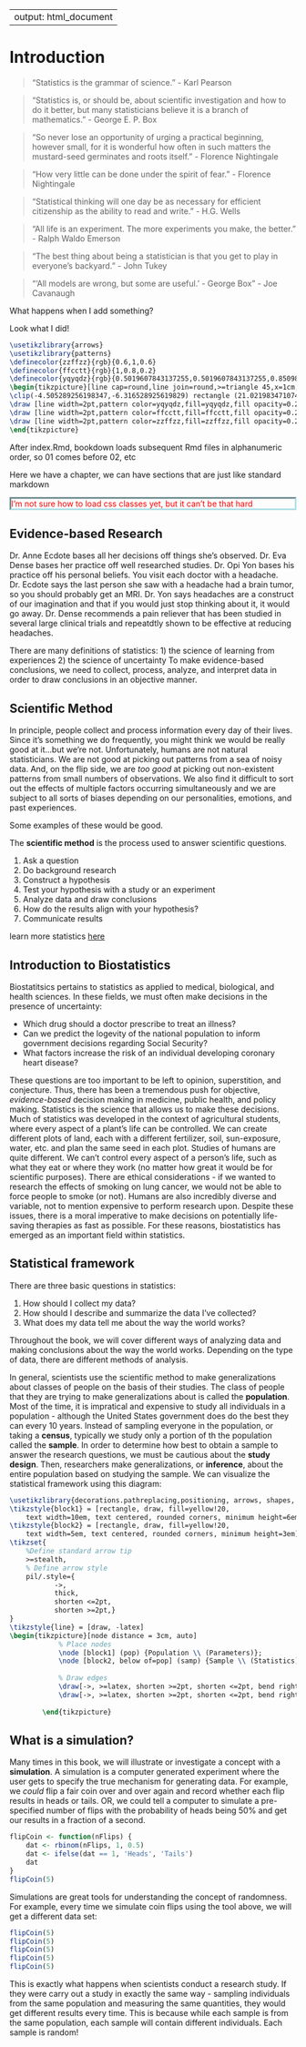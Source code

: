 
---
output: html_document
---

# Introduction {#ch1}

> "Statistics is the grammar of science." - Karl Pearson

> "Statistics is, or should be, about scientific investigation and how to do it better, but many statisticians believe it is a branch of mathematics." - George E. P. Box

> "So never lose an opportunity of urging a practical beginning, however small, for it is wonderful how often in such matters the mustard-seed germinates and roots itself." - Florence Nightingale

> "How very little can be done under the spirit of fear." - Florence Nightingale

> "Statistical thinking will one day be as necessary for efficient citizenship as the ability to read and write." - H.G. Wells

> "All life is an experiment. The more experiments you make, the better." - Ralph Waldo Emerson

> "The best thing about being a statistician is that you get to play in everyone's backyard." - John Tukey

> "'All models are wrong, but some are useful.' - George Box" - Joe Cavanaugh

What happens when I add something?


Look what I did!

```tikz
\usetikzlibrary{arrows}
\usetikzlibrary{patterns}
\definecolor{zzffzz}{rgb}{0.6,1,0.6}
\definecolor{ffcctt}{rgb}{1,0.8,0.2}
\definecolor{yqyqdz}{rgb}{0.5019607843137255,0.5019607843137255,0.8509803921568627}
\begin{tikzpicture}[line cap=round,line join=round,>=triangle 45,x=1cm,y=1cm]
\clip(-4.505289256198347,-6.316528925619829) rectangle (21.02198347107439,13.083471074380155);
\draw [line width=2pt,pattern color=yqyqdz,fill=yqyqdz,fill opacity=0.25] (2,0) circle (3cm);
\draw [line width=2pt,pattern color=ffcctt,fill=ffcctt,fill opacity=0.25] (6,0) circle (3cm);
\draw [line width=2pt,pattern color=zzffzz,fill=zzffzz,fill opacity=0.25] (4,3.46415) circle (3cm);
\end{tikzpicture}
```

After index.Rmd, bookdown loads subsequent Rmd files in alphanumeric order, so 01 comes before 02, etc

Here we have a chapter, we can have sections that are just like standard markdown

<p style="color:red; border-style:inset; border-color:powderblue"> I'm not sure how to load css classes yet, but it can't be that hard </p>


## Evidence-based Research {#ch1_s1}

Dr. Anne Ecdote bases all her decisions off things she's observed. Dr. Eva Dense bases her practice off well researched studies. Dr. Opi Yon bases his practice off his personal beliefs. You visit each doctor with a headache. Dr. Ecdote says the last person she saw with a headache had a brain tumor, so you should probably get an MRI. Dr. Yon says headaches are a construct of our imagination and that if you would just stop thinking about it, it would go away. Dr. Dense recommends a pain reliever that has been studied in several large clinical trials and repeatdtly shown to be effective at reducing headaches.

There are many definitions of statistics: 
1) the science of learning from experiences
2) the science of uncertainty
To make evidence-based conclusions, we need to collect, process, analyze, and interpret data in order to draw conclusions in an objective manner. 

## Scientific Method {#ch1_s2}

In principle, people collect and process information every day of their lives. Since it's something we do frequently, you might think we would be really good at it...but we're not. Unfortunately, humans are not natural statisticians. We are not good at picking out patterns from a sea of noisy data. And, on the flip side, we are *too good* at picking out non-existent patterns from small numbers of observations. We also find it difficult to sort out the effects of multiple factors occurring simultaneously and we are subject to all sorts of biases depending on our personalities, emotions, and past experiences.

Some examples of these would be good.

The **scientific method** is the process used to answer scientific questions.
 
1) Ask a question
2) Do background research
3) Construct a hypothesis
4) Test your hypothesis with a study or an experiment
5) Analyze data and draw conclusions
6) How do the results align with your hypothesis?
7) Communicate results



learn more statistics [here](https://google.com)

## Introduction to Biostatistics {#ch1_s3}

Biostatitsics pertains to statistics as applied to medical, biological, and health sciences. In these fields, we must often make decisions in the presence of uncertainty:  

* Which drug should a doctor prescribe to treat an illness?  
* Can we predict the logevity of the national population to inform government decisions regarding Social Security?  
* What factors increase the risk of an individual developing coronary heart disease?  

These questions are too important to be left to opinion, superstition, and conjecture. Thus, there has been a tremendous push for objective, *evidence-based* decision making in medicine, public health, and policy making. Statistics is the science that allows us to make these decisions. Much of statistics was developed in the context of agricultural students, where every aspect of a plant's life can be controlled. We can create different plots of land, each with a different fertilizer, soil, sun-exposure, water, etc. and plan the same seed in each plot. Studies of humans are quite different. We can't control every aspect of a person's life, such as what they eat or where they work (no matter how great it would be for scientific purposes). There are ethical considerations - if we wanted to research the effects of smoking on lung cancer, we would not be able to force people to smoke (or not). Humans are also incredibly diverse and variable, not to mention expensive to perform research upon. Despite these issues, there is a moral imperative to make decisions on potentially life-saving therapies as fast as possible. For these reasons, biostatistics has emerged as an important field within statistics.


## Statistical framework {#ch1_s4}

There are three basic questions in statistics:  

1) How should I collect my data?  
2) How should I describe and summarize the data I've collected?
3) What does my data tell me about the way the world works?  

Throughout the book, we will cover different ways of analyzing data and making conclusions about the way the world works. Depending on the type of data, there are different methods of analysis.


In general, scientists use the scientific method to make generalizations about classes of people on the basis of their studies. The class of people that they are trying to make generalizations about is called the **population**. Most of the time, it is impratical and expensive to study all individuals in a population - although the United States government does do the best they can every 10 years. Instead of sampling everyone in the population, or taking a **census**, typically we study only a portion of th the population called the **sample**. In order to determine how best to obtain a sample to answer the research questions, we must be cautious about the **study design**. Then, researchers make generalizations, or **inference**, about the entire population based on studying the sample. We can visualize the statistical framework using this diagram:

```tikz
\usetikzlibrary{decorations.pathreplacing,positioning, arrows, shapes, calc,shapes.multipart}
\tikzstyle{block1} = [rectangle, draw, fill=yellow!20, 
    text width=10em, text centered, rounded corners, minimum height=6em]
\tikzstyle{block2} = [rectangle, draw, fill=yellow!20, 
    text width=5em, text centered, rounded corners, minimum height=3em]
\tikzset{
    %Define standard arrow tip
    >=stealth,
    % Define arrow style
    pil/.style={
           ->,
           thick,
           shorten <=2pt,
           shorten >=2pt,}
}
\tikzstyle{line} = [draw, -latex]
\begin{tikzpicture}[node distance = 3cm, auto]
            % Place nodes
            \node [block1] (pop) {Population \\ (Parameters)};
            \node [block2, below of=pop] (samp) {Sample \\ (Statistics)};
            
            % Draw edges
            \draw[->, >=latex, shorten >=2pt, shorten <=2pt, bend right=45, thick]  (pop.west) to node[auto, swap] {Study Design}(samp.west);
            \draw[->, >=latex, shorten >=2pt, shorten <=2pt, bend right=45, thick] (samp.east) to node[auto, swap] {Inference}(pop.east); 
            
        \end{tikzpicture}
```






## What is a simulation? {#ch1_s5}


Many times in this book, we will illustrate or investigate a concept with a **simulation**. A simulation is a computer generated experiment where the user gets to specify the true mechanism for generating data. For example, we *could* flip a fair coin over and over again and record whether each flip results in heads or tails. OR, we could tell a computer to simulate a pre-specified number of flips with the probability of heads being 50% and get our results in a fraction of a second.

```r
flipCoin <- function(nFlips) {
    dat <- rbinom(nFlips, 1, 0.5)
    dat <- ifelse(dat == 1, 'Heads', 'Tails')
    dat
}
flipCoin(5)
```

Simulations are great tools for understanding the concept of randomness. For example, every time we simulate coin flips using the tool above, we will get a different data set:

```r
flipCoin(5)
flipCoin(5)
flipCoin(5)
flipCoin(5)
flipCoin(5)
```

This is exactly what happens when scientists conduct a research study. If they were carry out a study in exactly the same way - sampling individuals from the same population and measuring the same quantities, they would get different results every time. This is because while each sample is from the same population, each sample will contain different individuals. Each sample is random!






